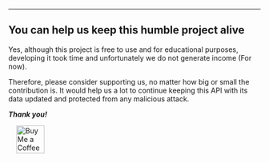 ---

## **You can help us keep this humble project alive**

Yes, although this project is free to use and for educational purposes, developing it took
time and unfortunately we do not generate income (For now).

Therefore, please consider supporting us, no matter how big or small the contribution is.
It would help us a lot to continue keeping this API with its data updated and protected from any
malicious attack.

**_Thank you!_**

<a href="https://ko-fi.com/G2G7M1GBM" target="_blank" style="padding-left: 1rem">
    <img height="56" style="border: 0px; height: 56px" src="https://storage.ko-fi.com/cdn/kofi5.png?v=3" border="0" alt="Buy Me a Coffee at ko-fi.com" />
</a>